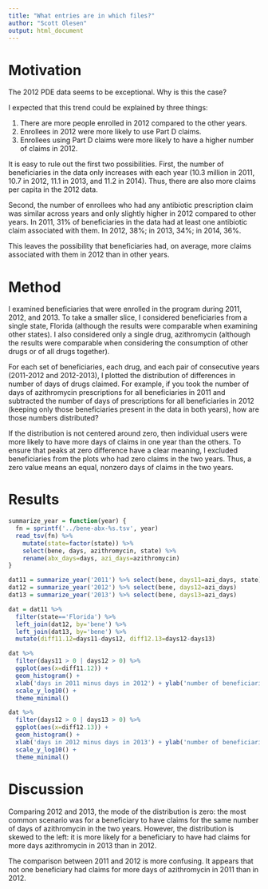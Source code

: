 ```yaml
---
title: "What entries are in which files?"
author: "Scott Olesen"
output: html_document
---
```


# Motivation

The 2012 PDE data seems to be exceptional. Why is this the case?

I expected that this trend could be explained by three things:

1. There are more people enrolled in 2012 compared to the other years.
2. Enrollees in 2012 were more likely to use Part D claims.
3. Enrollees using Part D claims were more likely to have a higher number of claims in 2012.

It is easy to rule out the first two possibilities. First, the number of beneficiaries in the data only increases with each year (10.3 million in 2011, 10.7 in 2012, 11.1 in 2013, and 11.2 in 2014). Thus, there are also more claims per capita in the 2012 data.

Second, the number of enrollees who had any antibiotic prescription claim was similar across years and only slightly higher in 2012 compared to other years. In 2011, 31% of beneficiaries in the data had at least one antibiotic claim associated with them. In 2012, 38%; in 2013, 34%; in 2014, 36%.

This leaves the possibility that beneficiaries had, on average, more claims associated with them in 2012 than in other years.

# Method

I examined beneficiaries that were enrolled in the program during 2011, 2012, and 2013. To take a smaller slice, I considered beneficiaries from a single state, Florida (although the results were comparable when examining other states). I also considered only a single drug, azithromycin (although the results were comparable when considering the consumption of other drugs or of all drugs together).

For each set of beneficiaries, each drug, and each pair of consecutive years (2011-2012 and 2012-2013), I plotted the distribution of differences in number of days of drugs claimed. For example, if you took the number of days of azithromycin prescriptions for all beneficiaries in 2011 and subtracted the number of days of prescriptions for all beneficiaries in 2012 (keeping only those beneficiaries present in the data in both years), how are those numbers distributed?

If the distribution is not centered around zero, then individual users were more likely to have more days of claims in one year than the others. To ensure that peaks at zero difference have a clear meaning, I excluded beneficiaries from the plots who had zero claims in the two years. Thus, a zero value means an equal, nonzero days of claims in the two years.

# Results

```r
summarize_year = function(year) {
  fn = sprintf('../bene-abx-%s.tsv', year)
  read_tsv(fn) %>%
    mutate(state=factor(state)) %>%
    select(bene, days, azithromycin, state) %>%
    rename(abx_days=days, azi_days=azithromycin)
}

dat11 = summarize_year('2011') %>% select(bene, days11=azi_days, state)
dat12 = summarize_year('2012') %>% select(bene, days12=azi_days)
dat13 = summarize_year('2013') %>% select(bene, days13=azi_days)

dat = dat11 %>%
  filter(state=='Florida') %>%
  left_join(dat12, by='bene') %>%
  left_join(dat13, by='bene') %>%
  mutate(diff11.12=days11-days12, diff12.13=days12-days13)
```

```r
dat %>%
  filter(days11 > 0 | days12 > 0) %>%
  ggplot(aes(x=diff11.12)) +
  geom_histogram() +
  xlab('days in 2011 minus days in 2012') + ylab('number of beneficiaries') +
  scale_y_log10() +
  theme_minimal()
```

```r
dat %>%
  filter(days12 > 0 | days13 > 0) %>%
  ggplot(aes(x=diff12.13)) +
  geom_histogram() +
  xlab('days in 2012 minus days in 2013') + ylab('number of beneficiaries') +
  scale_y_log10() +
  theme_minimal()
```

# Discussion

Comparing 2012 and 2013, the mode of the distribution is zero: the most common scenario was for a beneficiary to have claims for the same number of days of azithromycin in the two years. However, the distribution is skewed to the left: it is more likely for a beneficiary to have had claims for more days azithromycin in 2013 than in 2012.

The comparison between 2011 and 2012 is more confusing. It appears that not one beneficiary had claims for more days of azithromycin in 2011 than in 2012.
